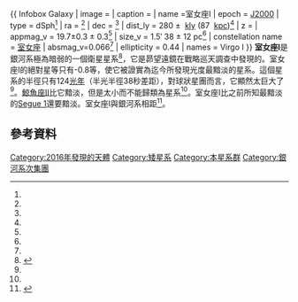{{ Infobox Galaxy
| image =
| caption = 
| name =室女座Ⅰ
| epoch = [[曆元#儒略年和J2000|J2000]]
| type = dSph<ref name="homma"/> 
| ra = {{RA|12|00|09.6}}<ref name="homma"/>
| dec = {{DEC|-0|40|48}}<ref name="homma"/>
| dist_ly = 280 ±  [[光年|kly]] (87 {{su|p=+13|b=−8}} [[秒差距|kpc]])<ref name="homma"/>
| z = 
| appmag_v = 19.7±0.3 ± 0.3<ref name="homma"/>
| size_v = 1.5′ 38 ± 12 pc<ref name="homma"/>
| constellation name = [[室女座|室女座]]
| absmag_v=0.066<ref name="homma"/>
| ellipticity = 0.44
| names = Virgo I
}}
'''室女座Ⅰ'''是銀河系極為暗弱的一個衛星星系<ref name=po>{{cite web|title=Record-breaking faint satellite galaxy of the Milky Way discovered|url=http://phys.org/news/2016-11-record-breaking-faint-satellite-galaxy-milky.html|website=PhysOrg|accessdate=24 November 2016|date=22 November 2016|archive-date=2016-11-24|archive-url=https://web.archive.org/web/20161124083817/http://phys.org/news/2016-11-record-breaking-faint-satellite-galaxy-milky.html|dead-url=no}}</ref>，它是昴望遠鏡在戰略巡天調查中發現的。室女座Ⅰ的絕對星等只有-0.8等，使它被證實為迄今所發現光度最黯淡的星系。這個星系的半徑只有124[[光年|光年]]（半光半徑38秒差距），對球狀星團而言，它顯然太巨大了<ref name=po/>。[[鯨魚座Ⅱ|鯨魚座Ⅱ]]比它黯淡，但是太小而不能歸類為星系<ref name=po/>。室女座Ⅰ比之前所知最黯淡的[[Segue_1|Segue 1]]還要黯淡。室女座Ⅰ與銀河系相距{{convert|87|kpc|ly}}<ref name="homma">{{cite journal|last1=Homma|first1=Daisuke|last2=Chiba|first2=Masashi|last3=Okamoto|first3=Sakurako|last4=Komiyama|first4=Yutaka|last5=Tanaka|first5=Masayuki|last6=Tanaka|first6=Mikito|last7=Ishigaki|first7=Miho N.|last8=Akiyama|first8=Masayuki|last9=Arimoto|first9=Nobuo|last10=Garmilla|first10=José A.|last11=Lupton|first11=Robert H.|last12=Strauss|first12=Michael A.|last13=Furusawa|first13=Hisanori|last14=Miyazaki|first14=Satoshi|last15=Murayama|first15=Hitoshi|last16=Nishizawa|first16=Atsushi J.|last17=Takada|first17=Masahiro|last18=Usuda|first18=Tomonori|last19=Wang|first19=Shiang-Yu|title=A New Milky Way Satellite Discovered In The Subaru/Hyper Suprime-Cam Survey|journal=The Astrophysical Journal|date=14 November 2016|volume=832|issue=1|pages=21|doi=10.3847/0004-637X/832/1/21| arxiv=1609.04346}}</ref>。

== 參考資料 ==
{{Reflist}}

{{銀河}}
{{2016 in space}}

[[Category:2016年發現的天體|Category:2016年發現的天體]]
[[Category:矮星系|Category:矮星系]]
[[Category:本星系群|Category:本星系群]]
[[Category:銀河系次集團|Category:銀河系次集團]]

{{galaxy-stub}}